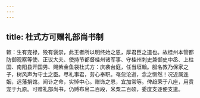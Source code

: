```yaml
---
---
---
```

title: 杜式方可赠礼部尚书制
---



敕：生有宠禄，殁有褒崇，此王者所以明终始之恩，厚君臣之道也。故桂州本管都防御观察等使、正议大夫、使持节都督桂州诸军事、守桂州刺史兼御史中丞、上柱国、南阳县开国男、赐紫金鱼袋杜式方：庆袭台庭，任当垣翰。服名教乃保家之子，树风声为守土之臣。尽礼事君，劳心奉职。奄忽沦逝，念之恻然！况近属连姻，远藩捐馆。闻讣之命，实悼中心。赠饰之恩，宜加常等。俾趋荣于八座，用贲宠于九原。可赠礼部尚书，仍赙布帛二百段，米粟二百硕，委度支逐便支遣。